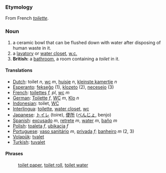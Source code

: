 === Etymology ===
From French ''[[toilette]]''.

=== Noun ===
#a ceramic bowl that can be flushed down with water after disposing of human waste in it.
#a [[lavatory]] or [[water closet]], [[w.c.]]
#'''British:''' a [[bathroom]], a room containing a ''toilet'' in it.

==== Translations ====
*[[Dutch]]: toilet ''n'', [[wc]] ''m'', [[huisje]] ''n'', [[kleinste kamertje]] ''n''
*[[Esperanto]]: [[fekseĝo]] (1), [[klozeto]] (2), [[necesejo]] (3)
*[[French]]: [[toilettes]] ''f, pl'', [[wc]] ''m''
*[[German]]: [[Toilette]] ''f'', [[WC]] ''m'', [[Klo]] ''n''
*[[Indonesian]]: toilet, [[WC]]
*[[Interlingua]]: [[toilette]], [[water closet]], [[wc]]
*[[Japanese]]: [[トイレ]] (toire), [[便所]] ([[べんじょ]], benjo)
*[[Spanish]]: [[excusado]] ''m'', [[retrete]] ''m'', [[water]] ''m'', [[baño]] ''m''
*[[Polish]]: [[toaleta]] ''f'', [[ubikacja]] ''f''
*[[Portuguese]]: [[vaso sanitário]] ''m'', [[privada]] ''f''; [[banheiro]] ''m'' (2, 3)
*[[Volapük]]: [[tvalet]]
*[[Turkish]]: [[tuvalet]]

==== Phrases ====
:[[toilet paper]], [[toilet roll]], [[toilet water]]